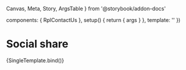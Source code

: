   Canvas,
  Meta,
  Story,
  ArgsTable
} from '@storybook/addon-docs'

  components: { RplContactUs },
  setup() {
    return { args }
  },
  template: '<RplContactUs v-bind="args" />'
})

<Meta title='Core/Containers/Contact us' component={RplContactUs} />

# Social share

<ArgsTable of={RplContactUs} />

<Canvas>
  <Story
    name='Contact us'
    play={a11yStoryCheck}
    args={{
      address: {
        name: 'First Name Last Name',
        department: 'Department Name',
        street: 'Address Line, Suburb, 3019'
      },
      items: [
        {
          text: '99 Street St, Suburb VIC 3000',
          url: 'googlemaps',
          icon: 'icon-pin'
        },
        {
          text: '03 9999 9999',
          url: 'tel:0399999999',
          icon: 'icon-phone'
        },
        {
          text: '0400 000 000',
          url: 'tel:0400000000',
          icon: 'icon-phone'
        },
        {
          text: 'email@vic.gov.au',
          url: 'mailto:email',
          icon: 'icon-mail'
        },
        {
          text: '@facebookhandle',
          url: 'https:/f',
          icon: 'icon-facebook'
        },
        {
          text: '@twitterhandle',
          url: 'https:/t',
          icon: 'icon-twitter'
        },
        {
          text: '@linkedinhandle',
          url: 'https://l',
          icon: 'icon-linkedin'
        },
        {
          text: '@instagramhandle',
          url: 'https://i',
          icon: 'icon-instagram'
        },
        {
          text: '@falsehandle',
          url: 'https://no',
          icon: 'icon-fake'
        }
      ]
    }}
  >
    {SingleTemplate.bind()}
  </Story>
</Canvas>
